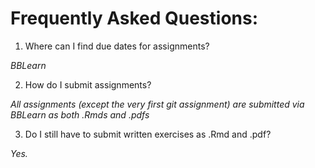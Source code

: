 # Frequently Asked Questions: {-}

1. Where can I find due dates for assignments?

*BBLearn*

2. How do I submit assignments?

*All assignments (except the very first git assignment) are submitted via BBLearn as both .Rmds and .pdfs*

3.  Do I still have to submit written exercises as .Rmd and .pdf?

*Yes.*